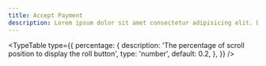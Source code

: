 ```yaml
---
title: Accept Payment
description: Lorem ipsum dolor sit amet consectetur adipisicing elit. Dolorum optio placeat quidem nemo velit eligendi reprehenderit tenetur. Repellat, quia tempora corrupti dolorem magnam laudantium voluptatem reprehenderit nesciunt nulla repudiandae exercitationem!
---
```


 
<TypeTable
  type={{
    percentage: {
      description:
        'The percentage of scroll position to display the roll button',
      type: 'number',
      default: 0.2,
    },
  }}
/>
 